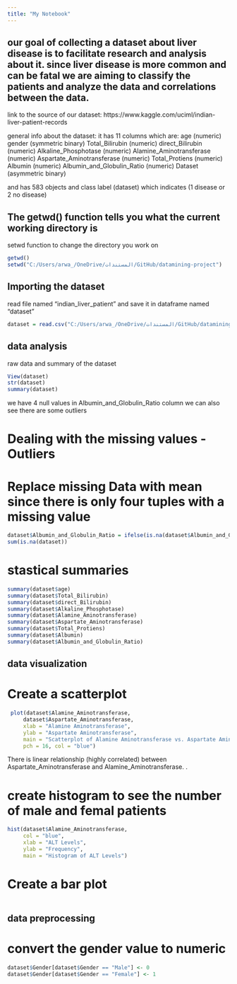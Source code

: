```yaml
---
title: "My Notebook"
---
```

## our goal of collecting a dataset about liver disease is to facilitate research and analysis about it. since liver disease is more common and can be fatal we are aiming to classify the patients and analyze the data and correlations between the data.

link to the source of our dataset: https://www.kaggle.com/uciml/indian-liver-patient-records

general info about the dataset:
it has 11 columns which are:
 age (numeric)
 gender (symmetric binary)
 Total_Bilirubin (numeric)
 direct_Bilirubin (numeric)
 Alkaline_Phosphotase (numeric)
 Alamine_Aminotransferase (numeric)
 Aspartate_Aminotransferase (numeric)
 Total_Protiens (numeric)
 Albumin (numeric)
 Albumin_and_Globulin_Ratio (numeric)
 Dataset (asymmetric binary)

 and has 583 objects
 and class label (dataset) which indicates (1 disease or 2 no disease)


## The getwd() function tells you what the current working directory is
 setwd function to change the directory you work on 
```r
getwd()
setwd("C:/Users/arwa_/OneDrive/المستندات/GitHub/datamining-project")
```
 
 
## Importing the dataset
 read file named "indian_liver_patient" and save it in dataframe named "dataset"
```r
dataset = read.csv("C:/Users/arwa_/OneDrive/المستندات/GitHub/datamining-project/dataset/indian_liver_patient.csv")
```


## data analysis

 raw data and summary of the dataset
```r
View(dataset)
str(dataset)
summary(dataset)
```
we have 4 null values in Albumin_and_Globulin_Ratio column
we can also see there are some outliers

# Dealing with the missing values - Outliers 
# Replace missing Data with mean since there is only four tuples with a missing value
```r
dataset$Albumin_and_Globulin_Ratio = ifelse(is.na(dataset$Albumin_and_Globulin_Ratio), ave(dataset$Albumin_and_Globulin_Ratio, FUN =function(x) mean(x,na.rm=TRUE)), dataset$Albumin_and_Globulin_Ratio)
sum(is.na(dataset))
```

# stastical summaries
```r
summary(dataset$age)
summary(dataset$Total_Bilirubin)
summary(dataset$direct_Bilirubin)
summary(dataset$Alkaline_Phosphotase)
summary(dataset$Alamine_Aminotransferase)
summary(dataset$Aspartate_Aminotransferase)
summary(dataset$Total_Protiens)
summary(dataset$Albumin)
summary(dataset$Albumin_and_Globulin_Ratio)
```


## data visualization

# Create a scatterplot
```r
 plot(dataset$Alamine_Aminotransferase, 
     dataset$Aspartate_Aminotransferase, 
     xlab = "Alamine Aminotransferase", 
     ylab = "Aspartate Aminotransferase",
     main = "Scatterplot of Alamine Aminotransferase vs. Aspartate Aminotransferase",
     pch = 16, col = "blue")
```

 There is linear relationship (highly correlated) between Aspartate_Aminotransferase and Alamine_Aminotransferase. .  


# create histogram to see the number of male and femal patients
```r
hist(dataset$Alamine_Aminotransferase,
     col = "blue",           
     xlab = "ALT Levels",    
     ylab = "Frequency",      
     main = "Histogram of ALT Levels") 
```
 
# Create a bar plot
```r

```

## data preprocessing

# convert the gender value to numeric 
```r
dataset$Gender[dataset$Gender == "Male"] <- 0
dataset$Gender[dataset$Gender == "Female"] <- 1
```